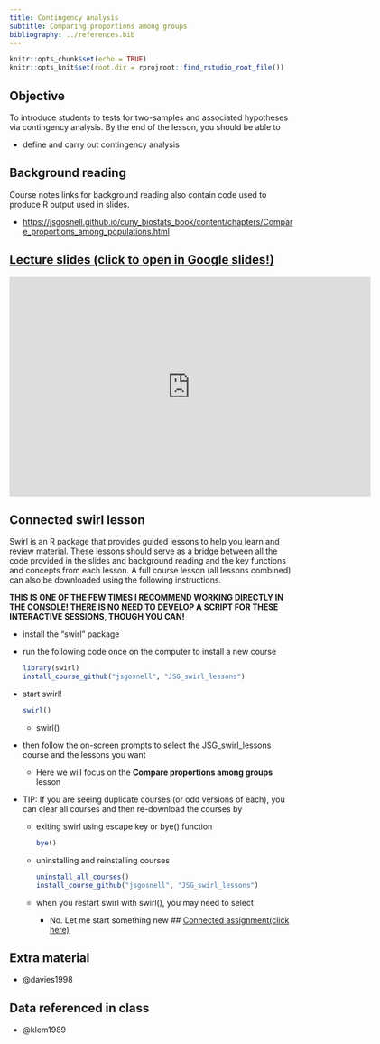 ```yaml
---
title: Contingency analysis
subtitle: Comparing proportions among groups
bibliography: ../references.bib
---
```


<!-- COMMENT NOT SHOW IN ANY OUTPUT: Code chunk below sets overall defaults for .qmd file; these inlcude showing output by default and looking for files relative to .Rpoj file, not .qmd file, which makes putting filesin different folders easier  -->

```r
knitr::opts_chunk$set(echo = TRUE)
knitr::opts_knit$set(root.dir = rprojroot::find_rstudio_root_file())
```

## Objective

To introduce students to tests for two-samples and associated hypotheses
via contingency analysis. By the end of the lesson, you should be able
to

-   define and carry out contingency analysis

## Background reading

Course notes links for background reading also contain code used to
produce R output used in slides.

-   <https://jsgosnell.github.io/cuny_biostats_book/content/chapters/Compare_proportions_among_populations.html>

## [Lecture slides (click to open in Google slides!)](https://docs.google.com/presentation/d/1xsYPCNVGhV0RA33x6XtF0i1zhq9uWw2Qv08Iy3dptNM/edit?usp=sharing){target="_blank"}

```{=html}
<iframe src="https://docs.google.com/presentation/d/e/2PACX-1vQykVxAo_2bCH5IK1EH4Ix4Zq5LtCo1S4wtq-RNgLivFCInG_2PerwQXG5zmGEEI_T2MPol6m4xgjcL/embed?start=false&loop=false&delayms=60000" frameborder="0" width="640" height="389" allowfullscreen="true" mozallowfullscreen="true" webkitallowfullscreen="true"></iframe>
```
## Connected swirl lesson

Swirl is an R package that provides guided lessons to help you learn and
review material. These lessons should serve as a bridge between all the
code provided in the slides and background reading and the key functions
and concepts from each lesson. A full course lesson (all lessons
combined) can also be downloaded using the following instructions.

**THIS IS ONE OF THE FEW TIMES I RECOMMEND WORKING DIRECTLY IN THE
CONSOLE! THERE IS NO NEED TO DEVELOP A SCRIPT FOR THESE INTERACTIVE
SESSIONS, THOUGH YOU CAN!**

-   install the "swirl" package

-   run the following code once on the computer to install a new course

    ```r
    library(swirl)
    install_course_github("jsgosnell", "JSG_swirl_lessons")
    ```

-   start swirl!

    ```r
    swirl()
    ```

    -   swirl()


-   then follow the on-screen prompts to select the JSG_swirl_lessons
    course and the lessons you want

    -   Here we will focus on the **Compare proportions among groups** lesson

-   TIP: If you are seeing duplicate courses (or odd versions of each),
    you can clear all courses and then re-download the courses by

    -   exiting swirl using escape key or bye() function

        ```r
        bye()
        ```

    -   uninstalling and reinstalling courses

        ```r
        uninstall_all_courses()
        install_course_github("jsgosnell", "JSG_swirl_lessons")
        ```

    -   when you restart swirl with swirl(), you may need to select

        -   No. Let me start something new
## [Connected assignment(click here)](https://jsgosnell.github.io/cuny_biostats_book/content/practice_problems/5_Contingency_analysis.html){target="_blank"}

## Extra material

-   @davies1998

## Data referenced in class

-   @klem1989
